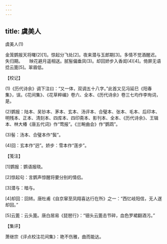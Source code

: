 ```yaml
---
---
---
```

title: 虞美人
---



虞美人(1)


金笼鹦报天将曙(2)[1]。惊起分飞处[2]。夜来潜与玉郎期[3]。多情不觉酒醒迟。失归期。　　映花避月遥相送。腻髻偏垂凤(3)。却回娇步入香闺(4)[4]。倚屏无语捻云篦[5]。翠眉低。





【校记】


(1)《历代诗余》调下注曰：“又一体，双调五十八字。”此首又见冯延巳《阳春集》，误。《花间集》、《花草粹编》卷六、全本、《历代诗余》卷三七均作李珣词，是。

(2)鹦报：陆本、吴钞本、茅本、玄本、汤评本、合璧本、张本、毛本、后印本、明残本、正本、清刻本、四库本、四印斋本、影刊本、全本、《历代诗余》、王辑本、林大椿《唐五代词》作“莺报”。《兰畹曲会》作“鹦鹉”。

(3)髻：汤本、合璧本作“鬓”。

(4)回：玄本作“迥”。娇步：雪本作“莲步”。





【笺注】


[1]鹦报：鹦语报晓。

[2]惊起句：言鹦声惊醒将要分别的情侣。

[3]潜与：暗与。

[4]却回：回转。唐杜甫《自京窜至凤翔喜达行在所》之一：“西忆岐阳信，无人遂却回。”

[5]云篦：云头篦。唐白居易《琵琶行》：“钿头云篦击节碎，血色罗裙翻酒污。”





【集评】


萧继宗《评点校注花间集》：艳不伤雅，曲而能达。